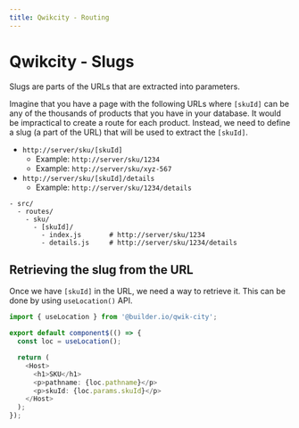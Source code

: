 ```yaml
---
title: Qwikcity - Routing
---
```


# Qwikcity - Slugs 

Slugs are parts of the URLs that are extracted into parameters. 

Imagine that you have a page with the following URLs where `[skuId]` can be any of the thousands of products that you have in your database. It would be impractical to create a route for each product. Instead, we need to define a slug (a part of the URL) that will be used to extract the `[skuId]`.

- `http://server/sku/[skuId]` 
  - Example: `http://server/sku/1234` 
  - Example: `http://server/sku/xyz-567`
- `http://server/sku/[skuId]/details` 
  - Example: `http://server/sku/1234/details`

```
- src/
  - routes/
    - sku/
      - [skuId]/
        - index.js       # http://server/sku/1234
        - details.js     # http://server/sku/1234/details
```


## Retrieving the slug from the URL

Once we have `[skuId]` in the URL, we need a way to retrieve it. This can be done by using `useLocation()` API.

```typescript
import { useLocation } from '@builder.io/qwik-city';

export default component$(() => {
  const loc = useLocation();

  return (
    <Host>
      <h1>SKU</h1>
      <p>pathname: {loc.pathname}</p>
      <p>skuId: {loc.params.skuId}</p>
    </Host>
  );
});
```
